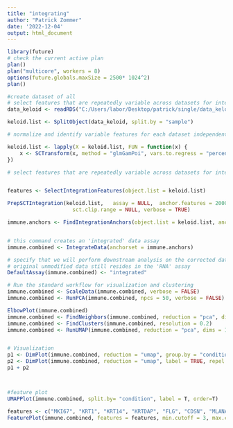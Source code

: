 ```yaml
---
title: "integrating"
author: "Patrick Zommer"
date: '2022-12-04'
output: html_document
---
```



```r
library(future)
# check the current active plan
plan()
plan("multicore", workers = 8)
options(future.globals.maxSize = 2500* 1024^2)
plan()
```


```r
#create dataset of all
# select features that are repeatedly variable across datasets for integration
data_keloid <- readRDS("C:/Users/labor/Desktop/patrick/single/data_keloid.rds")

keloid.list <- SplitObject(data_keloid, split.by = "sample")

# normalize and identify variable features for each dataset independently

keloid.list <- lapply(X = keloid.list, FUN = function(x) {
    x <- SCTransform(x, method = "glmGamPoi", vars.to.regress = "percent.mt", verbose = FALSE)
})

# select features that are repeatedly variable across datasets for integration


features <- SelectIntegrationFeatures(object.list = keloid.list)

PrepSCTIntegration(keloid.list,   assay = NULL,  anchor.features = 2000,  
                     sct.clip.range = NULL, verbose = TRUE)

immune.anchors <- FindIntegrationAnchors(object.list = keloid.list, anchor.features = features)


# this command creates an 'integrated' data assay
immune.combined <- IntegrateData(anchorset = immune.anchors)


```

```r
# specify that we will perform downstream analysis on the corrected data note that the
# original unmodified data still resides in the 'RNA' assay
DefaultAssay(immune.combined) <- "integrated"

# Run the standard workflow for visualization and clustering
immune.combined <- ScaleData(immune.combined, verbose = FALSE)
immune.combined <- RunPCA(immune.combined, npcs = 50, verbose = FALSE)

ElbowPlot(immune.combined)
immune.combined <- FindNeighbors(immune.combined, reduction = "pca", dims = 1:6)
immune.combined <- FindClusters(immune.combined, resolution = 0.2)
immune.combined <- RunUMAP(immune.combined, reduction = "pca", dims = 1:6,n.neighbours=500L, min.dist=0.2)


# Visualization
p1 <- DimPlot(immune.combined, reduction = "umap", group.by = "condition")
p2 <- DimPlot(immune.combined, reduction = "umap", label = TRUE, repel = TRUE)
p1 + p2



#feature plot
UMAPPlot(immune.combined, split.by= "condition", label = T, order=T)

features <- c("MKI67", "KRT1", "KRT14", "KRTDAP", "FLG", "CDSN", "MLANA", "PTPRC", "CD207", "SELE", "LYVE1", "COL1A1", "S100B", "ACTA2")
FeaturePlot(immune.combined, features = features, min.cutoff = 3, max.cutoff = 6, order = T)


```